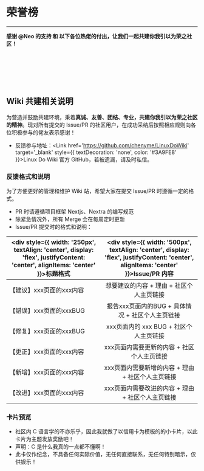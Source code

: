 <br></br>


# 荣誉榜

---

**感谢 @Neo 的支持 和 以下各位热佬的付出，让我们一起共建你我引以为荣之社区！**

<br></br>
<CardGrid>
  <Gold
    heading='@Neo'
    number='0000 0000 0000 0000'
    date='07/23'
    code='000'
  />
  <Gold
    heading='@为伊WaYease'
    number='0000 0000 0000 0008'
    date='07/24'
    code='008'
  />
  <Gold
    heading='@思無邪'
    number='0000 0000 0000 0003'
    date='07/23'
    code='003'
  />
  <Gold
    heading='@崔裕姝'
    number='0000 0000 0000 0005'
    date='07/24'
    code='005'
  />
  <Gold
    heading='@Sitoi'
    number='0000 0000 0000 0001'
    date='07/23'
    code='001'
  />
</CardGrid>

<CardGrid>
  <Niello
    name='@nr0728'
    number='0000 0000 0000 0002'
    date='07/23'
    code='002'
  />
  <Niello
    name='@王天一'
    number='0000 0000 0000 0004'
    date='07/24'
    code='004'
  />
  <Niello
    name='@KusoJc'
    number='0000 0000 0000 0006'
    date='07/24'
    code='006'
  />
  <Niello
    name='@完全'
    number='0000 0000 0000 0007'
    date='07/24'
    code='007'
  />
  <Niello
    name='@huqizheng'
    number='0000 0000 0000 0009'
    date='07/24'
    code='009'
  />
</CardGrid>

<br></br>

## Wiki 共建相关说明

为营造并鼓励共建环境，秉着**真诚、友善、团结、专业，共建你我引以为荣之社区的精神**。现对所有提交的 Issue/PR 的社区用户，在成功采纳后按照相应规则向各位积极参与的佬友表示感谢！

- 反馈参与地址：<Link href='https://github.com/chenyme/LinuxDoWiki' target='_blank' style={{ textDecoration: 'none', color: '#3A9FE8' }}>Linux Do Wiki 官方 GitHub</Link>，若被遗漏，请及时私信。

### 反馈格式和说明

为了方便更好的管理和维护 Wiki 站，希望大家在提交 Issue/PR 时遵循一定的格式。

- PR 时请遵循项目框架 Nextjs、Nextra 的编写规范
- 除紧急情况外，所有 Merge 会在每周定时更新
- Issue/PR 提交时的格式和说明：

|<div style={{ width: '250px', textAlign: 'center', display: 'flex', justifyContent: 'center', alignItems: 'center' }}>标题格式</div>| <div style={{ width: '500px', textAlign: 'center', display: 'flex', justifyContent: 'center', alignItems: 'center' }}>Issue/PR 内容</div> |
|------|:------:|
| 【建议】xxx页面的xxx内容 | 想要建议的内容 + 理由 + 社区个人主页链接 |
| 【错误】xxx页面的xxxBUG | 报告xxx页面内的BUG + 具体情况 + 社区个人主页链接 |
| 【修复】xxx页面的xxxBUG | xxx页面内的 xxx BUG + 社区个人主页链接 |
| 【更正】xxx页面的xxx内容 | xxx页面内需要更新的内容 + 社区个人主页链接 |
| 【新增】xxx页面的xxx内容 | xxx页面内需要新增的内容 + 理由 + 社区个人主页链接 |
| 【改进】xxx页面的xxx内容 | xxx页面内需要改进的内容 + 理由 + 社区个人主页链接 |

### 卡片预览

- 社区内 C 语言学的不亦乐乎，因此我就做了以信用卡为模板的的小卡片，以此卡片为主题发放奖励吧！
- 声明：C 是什么我真的一点都不懂啊！
- 此卡仅作纪念，不具备任何实际价值，无任何直接联系，无任何特别暗示，仅供娱乐！

<CardGrid>
  <Niello
    name='Linux Do Wiki'
    number='0000 0000 0000 0000'
    date='07/24'
    code='000'
  />
  <Gold
    heading='Linux Do Wiki'
    number='0000 0000 0000 0000'
    date='07/24'
    name='LINUX DO METAVERSE'
    code='000'
  />
</CardGrid>